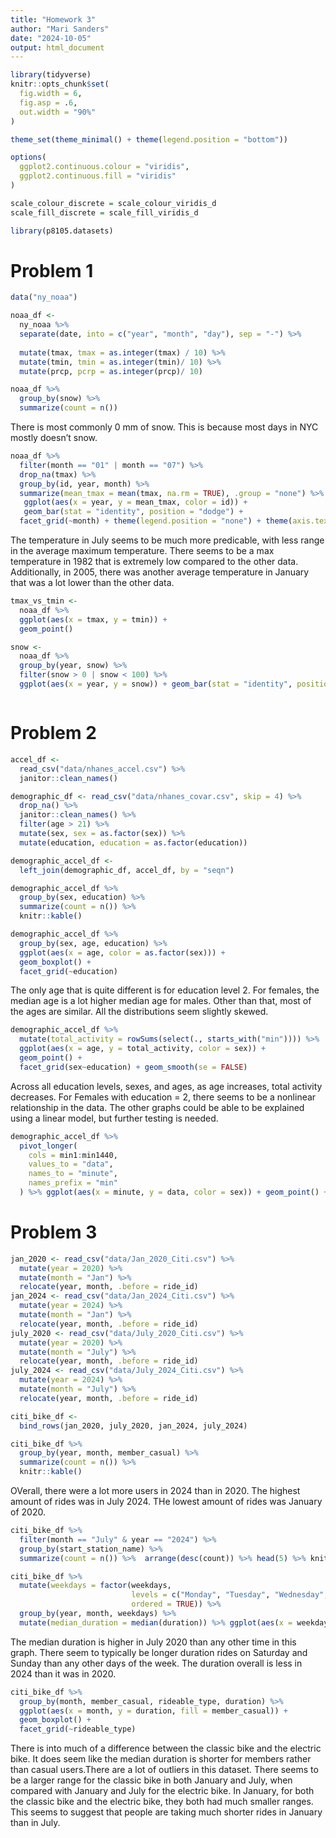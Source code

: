 ```yaml
---
title: "Homework 3"
author: "Mari Sanders"
date: "2024-10-05"
output: html_document
---
```


```r
library(tidyverse)
knitr::opts_chunk$set(
  fig.width = 6,
  fig.asp = .6,
  out.width = "90%"
)

theme_set(theme_minimal() + theme(legend.position = "bottom"))

options(
  ggplot2.continuous.colour = "viridis",
  ggplot2.continuous.fill = "viridis"
)

scale_colour_discrete = scale_colour_viridis_d
scale_fill_discrete = scale_fill_viridis_d

library(p8105.datasets)
```

# Problem 1 

```r
data("ny_noaa") 

noaa_df <- 
  ny_noaa %>% 
  separate(date, into = c("year", "month", "day"), sep = "-") %>% 
  
  mutate(tmax, tmax = as.integer(tmax) / 10) %>% 
  mutate(tmin, tmin = as.integer(tmin)/ 10) %>%  
  mutate(prcp, pcrp = as.integer(prcp)/ 10)

noaa_df %>% 
  group_by(snow) %>% 
  summarize(count = n())
```

There is most commonly 0 mm of snow. This is because most days in NYC mostly doesn't snow. 


```r
noaa_df %>% 
  filter(month == "01" | month == "07") %>%  
  drop_na(tmax) %>%                           
  group_by(id, year, month) %>%               
  summarize(mean_tmax = mean(tmax, na.rm = TRUE), .group = "none") %>%  
   ggplot(aes(x = year, y = mean_tmax, color = id)) +
   geom_bar(stat = "identity", position = "dodge") +
  facet_grid(~month) + theme(legend.position = "none") + theme(axis.text = element_text(angle = 45, vjust = 1, hjust = 1))
```

The temperature in July seems to be much more predicable, with less range in the average maximum temperature. There seems to be a max temperature in 1982 that is extremely low compared to the other data. Additionally, in 2005, there was another average temperature in January that was a lot lower than the other data. 

```r
tmax_vs_tmin <- 
  noaa_df %>% 
  ggplot(aes(x = tmax, y = tmin)) + 
  geom_point()

snow <- 
  noaa_df %>% 
  group_by(year, snow) %>% 
  filter(snow > 0 | snow < 100) %>% 
  ggplot(aes(x = year, y = snow)) + geom_bar(stat = "identity", position = "dodge") 



```


# Problem 2 

```r
accel_df <- 
  read_csv("data/nhanes_accel.csv") %>% 
  janitor::clean_names() 

demographic_df <- read_csv("data/nhanes_covar.csv", skip = 4) %>% 
  drop_na() %>% 
  janitor::clean_names() %>%
  filter(age > 21) %>%  
  mutate(sex, sex = as.factor(sex)) %>% 
  mutate(education, education = as.factor(education))

demographic_accel_df <- 
  left_join(demographic_df, accel_df, by = "seqn")
```

```r
demographic_accel_df %>% 
  group_by(sex, education) %>%
  summarize(count = n()) %>% 
  knitr::kable()
```

```r
demographic_accel_df %>% 
  group_by(sex, age, education) %>% 
  ggplot(aes(x = age, color = as.factor(sex))) + 
  geom_boxplot() + 
  facet_grid(~education)
```

The only age that is quite different is for education level 2. For females, the median age is a lot higher median age for males. Other than that, most of the ages are similar. All the distributions seem slightly skewed. 

```r
demographic_accel_df %>% 
  mutate(total_activity = rowSums(select(., starts_with("min")))) %>% 
  ggplot(aes(x = age, y = total_activity, color = sex)) + 
  geom_point() + 
  facet_grid(sex~education) + geom_smooth(se = FALSE) 
```

Across all education levels, sexes, and ages, as age increases, total activity decreases. For Females with education = 2, there seems to be a nonlinear relationship in the data. The other graphs could be able to be explained using a linear model, but further testing is needed. 

```r
demographic_accel_df %>% 
  pivot_longer(
    cols = min1:min1440, 
    values_to = "data",
    names_to = "minute", 
    names_prefix = "min"
  ) %>% ggplot(aes(x = minute, y = data, color = sex)) + geom_point() + facet_grid(~education) + geom_smooth()
```

# Problem 3 

```r
jan_2020 <- read_csv("data/Jan_2020_Citi.csv") %>% 
  mutate(year = 2020) %>% 
  mutate(month = "Jan") %>% 
  relocate(year, month, .before = ride_id)
jan_2024 <- read_csv("data/Jan_2024_Citi.csv") %>% 
  mutate(year = 2024) %>% 
  mutate(month = "Jan") %>% 
  relocate(year, month, .before = ride_id)
july_2020 <- read_csv("data/July_2020_Citi.csv") %>% 
  mutate(year = 2020) %>% 
  mutate(month = "July") %>% 
  relocate(year, month, .before = ride_id)
july_2024 <- read_csv("data/July_2024_Citi.csv") %>% 
  mutate(year = 2024) %>% 
  mutate(month = "July") %>% 
  relocate(year, month, .before = ride_id)

citi_bike_df <- 
  bind_rows(jan_2020, july_2020, jan_2024, july_2024) 
```


```r
citi_bike_df %>% 
  group_by(year, month, member_casual) %>% 
  summarize(count = n()) %>%
  knitr::kable()
```

OVerall, there were a lot more users in 2024 than in 2020. The highest amount of rides was in July 2024. THe lowest amount of rides was January of 2020. 

```r
citi_bike_df %>% 
  filter(month == "July" & year == "2024") %>% 
  group_by(start_station_name) %>% 
  summarize(count = n()) %>%  arrange(desc(count)) %>% head(5) %>% knitr::kable()
```


```r
citi_bike_df %>%
  mutate(weekdays = factor(weekdays, 
                           levels = c("Monday", "Tuesday", "Wednesday", "Thursday", "Friday", "Saturday", "Sunday"), 
                           ordered = TRUE)) %>% 
  group_by(year, month, weekdays) %>% 
  mutate(median_duration = median(duration)) %>% ggplot(aes(x = weekdays, y = median_duration, fill = as.factor(year))) + geom_bar(stat = "identity", position = "dodge") + facet_grid(~month) + theme(axis.text = element_text(angle = 45, vjust = 1, hjust = 1))
```

The median duration is higher in July 2020 than any other time in this graph. There seem to typically be longer duration rides on Saturday and Sunday than any other days of the week. The duration overall is less in 2024 than it was in 2020. 

```r
citi_bike_df %>% 
  group_by(month, member_casual, rideable_type, duration) %>% 
  ggplot(aes(x = month, y = duration, fill = member_casual)) +
  geom_boxplot() + 
  facet_grid(~rideable_type)
```

There is into much of a difference between the classic bike and the electric bike. It does seem like the median duration is shorter for members rather than casual users.There are a lot of outliers in this dataset. There seems to be a larger range for the classic bike in both January and July, when compared with January and July for the electric bike. In January, for both the classic bike and the electric bike, they both had much smaller ranges. This seems to suggest that people are taking much shorter rides in January than in July. 